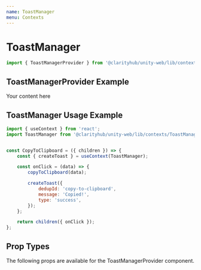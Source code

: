 ```yaml
---
name: ToastManager
menu: Contexts
---
```



# ToastManager

```js
import { ToastManagerProvider } from '@clarityhub/unity-web/lib/contexts/ToastManager';
```

## ToastManagerProvider Example

<Playground>
    <ToastManagerProvider>
        Your content here
    </ToastManagerProvider>
</Playground>

## ToastManager Usage Example

```js
import { useContext } from 'react';
import ToastManager from '@clarityhub/unity-web/lib/contexts/ToastManager';


const CopyToClipboard = ({ children }) => {
	const { createToast } = useContext(ToastManager);

	const onClick = (data) => {
		copyToClipboard(data);

		createToast({
			dedupId: 'copy-to-clipboard',
			message: 'Copied!',
			type: 'success',
		});
	};

	return children({ onClick });
};

```

## Prop Types

The following props are available for the ToastManagerProvider component.

<PropsTable of={ToastManagerProvider} />
